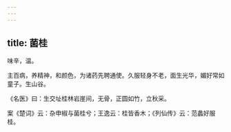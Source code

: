 ```yaml
---
---
---
```

title: 菌桂
---



味辛，温。

主百病，养精神，和颜色，为诸药先聘通使。久服轻身不老，面生光华，媚好常如童子。生山谷。

《名医》曰：生交址桂林岩崖间，无骨，正圆如竹，立秋采。

案《楚词》云：杂申椒与菌桂兮；王逸云：桂皆香木；《列仙传》云：范蠡好服桂。